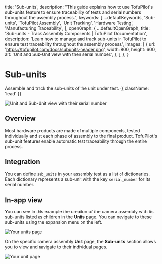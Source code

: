 
  title: 'Sub-units',
  description:
    "This guide explains how to use TofuPilot's sub-units feature to ensure traceability of tests and serial numbers throughout the assembly process.",
  keywords: [
    ...defaultKeywords,
    'Sub-units',
    'TofuPilot Assembly',
    'Unit Tracking',
    'Hardware Testing',
    'Manufacturing Traceability',
  ],
  openGraph: {
    ...defaultOpenGraph,
    title: 'Sub-units - Track Assembly Components | TofuPilot Documentation',
    description:
      'Learn how to manage and track sub-units in TofuPilot to ensure test traceability throughout the assembly process.',
    images: [
      {
        url: 'https://tofupilot.com/docs/subunits-header.png',
        width: 800,
        height: 600,
        alt: 'Unit and Sub-Unit view with their serial number.',
      },
    ],
  },
}

# Sub-units

Assemble and track the sub-units of the unit under test. {{ className: 'lead' }}

<Image
  src="/subunits-header.png"
  alt="Unit and Sub-Unit view with their serial number"
/>

## Overview

Most hardware products are made of multiple components, tested individually and at each phase of assembly to the final product. TofuPilot's sub-unit features enable automatic test traceability through the entire process.

## Integration

You can define `sub_units` in your assembly test as a list of dictionaries. Each dictionary represents a sub-unit with the key `serial_number` for its serial number.

<CodeGroup>
  <CodeGithub
    title="OpenHTF"
    branch="main"
    path="docs_tofupilot/sub-units/openhtf/main.py"
  />

  <CodeGithub
    title="Python"
    branch="main"
    path="docs_tofupilot/sub-units/client/main.py"
  />
</CodeGroup>

## In-app view

You can see in this example the creation of the camera assembly with its sub-units listed as children in the **Units** page. You can navigate to these sub-units using the expansion menu on the left.

<Image src="/subunits-page-units.png" alt="Your units page" />

On the specific camera assembly **Unit** page, the **Sub-units** section allows you to view and navigate to their individual pages.

<Image src="/subunits-page-unit.png" alt="Your unit page" />

